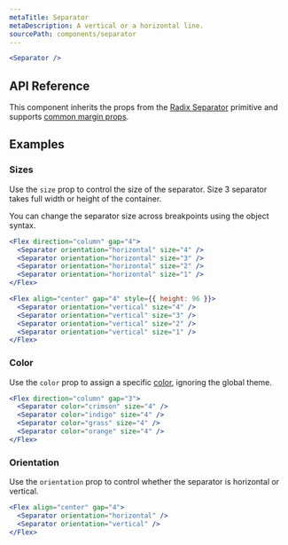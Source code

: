 ```yaml
---
metaTitle: Separator
metaDescription: A vertical or a horizontal line.
sourcePath: components/separator
---
```


```jsx live=true
<Separator />
```

## API Reference

This component inherits the props from the [Radix Separator](/primitives/docs/components/separator) primitive and supports [common margin props](/themes/docs/theme/layout#margin-props).

<ThemesPropsTable name="separator" />

## Examples

### Sizes

Use the `size` prop to control the size of the separator. Size 3 separator takes full width or height of the container.

You can change the separator size across breakpoints using the object syntax.

```jsx live="true"
<Flex direction="column" gap="4">
  <Separator orientation="horizontal" size="4" />
  <Separator orientation="horizontal" size="3" />
  <Separator orientation="horizontal" size="2" />
  <Separator orientation="horizontal" size="1" />
</Flex>
```

```jsx live="true"
<Flex align="center" gap="4" style={{ height: 96 }}>
  <Separator orientation="vertical" size="4" />
  <Separator orientation="vertical" size="3" />
  <Separator orientation="vertical" size="2" />
  <Separator orientation="vertical" size="1" />
</Flex>
```

### Color

Use the `color` prop to assign a specific [color](/themes/docs/theme/color), ignoring the global theme.

```jsx live=true
<Flex direction="column" gap="3">
  <Separator color="crimson" size="4" />
  <Separator color="indigo" size="4" />
  <Separator color="grass" size="4" />
  <Separator color="orange" size="4" />
</Flex>
```

### Orientation

Use the `orientation` prop to control whether the separator is horizontal or vertical.

```jsx live="true"
<Flex align="center" gap="4">
  <Separator orientation="horizontal" />
  <Separator orientation="vertical" />
</Flex>
```
